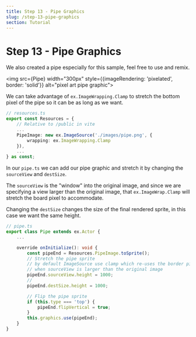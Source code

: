 ```yaml
---
title: Step 13 - Pipe Graphics
slug: /step-13-pipe-graphics
section: Tutorial
---
```



# Step 13 - Pipe Graphics

We also created a pipe especially for this sample, feel free to use and remix.

<img src={Pipe} width="300px" style={{imageRendering: 'pixelated', border: 'solid'}} alt="pixel art pipe graphic"></img>

We can take advantage of `ex.ImageWrapping.Clamp` to stretch the bottom pixel of the pipe so it can be as long as we want.

```typescript
// resources.ts
export const Resources = {
    // Relative to /public in vite
    ...
    PipeImage: new ex.ImageSource('./images/pipe.png', {
        wrapping: ex.ImageWrapping.Clamp
    }),
    ...
} as const;
```

In our `pipe.ts` we can add our pipe graphic and stretch it by changing the `sourceView` and `destSize`. 

The `sourceView` is the "window" into the original image, and since we are specifying a view larger than the original image, that `ex.ImageWrap.Clamp` will stretch the board pixel to accommodate. 

Changing the `destSize` changes the size of the final rendered sprite, in this case we want the same height.

```typescript
// pipe.ts
export class Pipe extends ex.Actor {
    ...

    override onInitialize(): void {
        const pipeEnd = Resources.PipeImage.toSprite();
        // Stretch the pipe sprite
        // by default ImageSource use clamp which re-uses the border pixels 
        // when sourceView is larger than the original image
        pipeEnd.sourceView.height = 1000;
        // 
        pipeEnd.destSize.height = 1000;

        // Flip the pipe sprite
        if (this.type === 'top') {
            pipeEnd.flipVertical = true;
        }
        this.graphics.use(pipeEnd);
    }
}
```